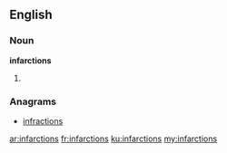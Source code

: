 ==English==

===Noun===
'''infarctions'''

# {{plural of|infarction}}

===Anagrams===
* [[infractions#English|infractions]]

[[ar:infarctions]]
[[fr:infarctions]]
[[ku:infarctions]]
[[my:infarctions]]